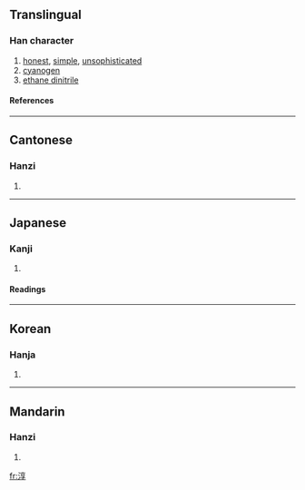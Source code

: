 ==Translingual==
===Han character===
{{Han char|rn=85|rad=水|as=08|sn=11|four=3014<sub>7</sub>|canj=水卜口木 (EYRD)}}
# [[honest]], [[simple]], [[unsophisticated]]
# [[cyanogen]]
# [[ethane dinitrile]]
====References====
{{Han ref|kx=0632.050|dkj=17690|dj=1035.010|hdz=31658.010|uh=6DF3|ud=28147|bh=B245|bd=45637}}

----
==Cantonese==
===Hanzi===
{{yue-hanzi|jyut=|y=seun4}}
# {{defn|Cantonese}}

----
==Japanese==
===Kanji===
{{ja-kanji|grade=|rs=水08}}
# {{defn|Japanese}} 
====Readings====
{{ja-readings|on=[[しゅん]] (shun), [[じゅん]] (jun)|kun=[[あつい]] (atsui), [[すなお]] (sunao)}}

----
==Korean==
===Hanja===
{{ko-hanja|hangeul=순|eumhun=|rv=sun|mr=sun|y=swun}}
# {{defn|Korean}}

----
==Mandarin==
===Hanzi===
{{cmn-hanzi|pin=[[chún]] (chun2)|wg=ch'un<sup>2</sup>}}
# {{defn|Mandarin}}

[[fr:淳]]